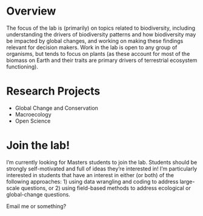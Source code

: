 # Overview
The focus of the lab is (primarily) on topics related to biodiversity, including understanding the drivers of biodiversity patterns and how biodiversity may be impacted by global changes, and working on making these findings relevant for decision makers.  Work in the lab is open to any group of organisms, but tends to focus on plants (as these account for most of the biomass on Earth and their traits are primary drivers of terrestrial ecosystem functioning).

# Research Projects
- Global Change and Conservation
- Macroecology
- Open Science


# Join the lab!
I'm currently looking for Masters students to join the lab. Students should be strongly self-motivated and full of ideas they're interested in! I'm particularly interested in students that have an interest in either (or both) of the following approaches: 1) using data wrangling and coding to address large-scale questions, or 2) using field-based methods to address ecological or global-change questions.

Email me or something?
